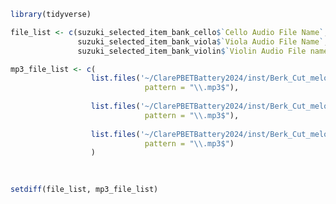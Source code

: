 

```r

library(tidyverse)

```


```r

file_list <- c(suzuki_selected_item_bank_cello$`Cello Audio File Name`,
               suzuki_selected_item_bank_viola$`Viola Audio File Name`,
               suzuki_selected_item_bank_violin$`Violin Audio File name`)


```


```r

mp3_file_list <- c(
                  list.files('~/ClarePBETBattery2024/inst/Berk_Cut_melodies_cello_noclick', 
                              pattern = "\\.mp3$"),
                  
                  list.files('~/ClarePBETBattery2024/inst/Berk_Cut_melodies_viola_noclick', 
                              pattern = "\\.mp3$"),
                  
                  list.files('~/ClarePBETBattery2024/inst/Berk_Cut_melodies_violin_noclick', 
                              pattern = "\\.mp3$")
                  )
                   
                   

```


```r

setdiff(file_list, mp3_file_list)

```
